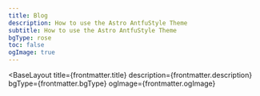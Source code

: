 ```yaml
---
title: Blog
description: How to use the Astro AntfuStyle Theme
subtitle: How to use the Astro AntfuStyle Theme
bgType: rose
toc: false
ogImage: true
---
```



<BaseLayout
  title={frontmatter.title}
  description={frontmatter.description}
  bgType={frontmatter.bgType}
  ogImage={frontmatter.ogImage}
>
  <StandardLayout title={frontmatter.title} subtitle={frontmatter.subtitle}>
    <ListView pageToc={frontmatter.toc} collectionType="blog" />
  </StandardLayout>
</BaseLayout>
